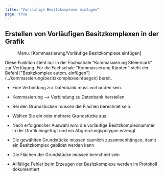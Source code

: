 ```yaml
---
title: "Vorläufige Besitzkomplexe einfügen"
page: true
---
```

## Erstellen von Vorl&#228;ufigen Besitzkomplexen in der Grafik
<GeoMapper> <Menu> Menu: [Kommassierung/Vorläufige Besitzkomplexe einfügen] </Menu> 

<Success>
Diese Funktion steht nur in der Fachschale &quot;Kommassierung Steiermark&quot; zur Verf&#252;gung. 
F&#252;r die Fachschale &quot;Kommassierung K&#228;rnten&quot; steht der Befehl [&quot;Besitzkomplex autom.  einf&#252;gen&quot;](../kommassierung/besitzkomplexeeinfuegen)
 bereit.
</Success>


<Success>

- Eine Verbindung zur Datenbank muss vorhanden sein.


-  Kommasierung --&gt; Verbindung zu Datenbank herstellen 




- Bei den Grundst&#252;cken m&#252;ssen die Fl&#228;chen berechnet sein. 




</Success>



- W&#228;hlen Sie ein oder mehrere Grundst&#252;cke aus.

- Nach erfolgreicher Auswahl wird die vorl&#228;ufige Besitzkomplexnummer in der Grafik eingef&#252;gt und ein Abgrenzungspolygon erzeugt




<Success>

- Die gew&#228;hlten Grundst&#252;cke m&#252;ssen r&#228;umlich zusammenh&#228;ngen, damit ein Besitzkomplex gebildet werden kann


- Die Fl&#228;chen der Grundst&#252;cke m&#252;ssen berechnet sein


- Allf&#228;llige Fehler beim Erzeugen der Besitzkomplexe werden im Protokoll dokumentiert 




</Success>


</GeoMapper>

